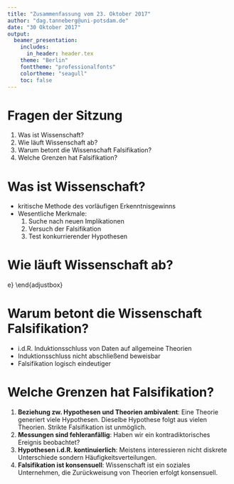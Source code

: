 ```yaml
---
title: "Zusammenfassung vom 23. Oktober 2017"
author: "dag.tanneberg@uni-potsdam.de"
date: "30 Oktober 2017"
output:
  beamer_presentation:
    includes:
      in_header: header.tex
    theme: "Berlin"
    fonttheme: "professionalfonts"
    colortheme: "seagull"
    toc: false
---
```


# Fragen der Sitzung

1. Was ist Wissenschaft?
2. Wie läuft Wissenschaft ab?
3. Warum betont die Wissenschaft Falsifikation?
4. Welche Grenzen hat Falsifikation?

# Was ist Wissenschaft?

- kritische Methode des vorläufigen Erkenntnisgewinns
- Wesentliche Merkmale:
    1. Suche nach neuen Implikationen
    2. Versuch der Falsifikation
    3. Test konkurrierender Hypothesen

# Wie läuft Wissenschaft ab?

\begin{adjustbox}{max totalsize={.9\textwidth}{.9\textheight},center}\begin{tikzpicture}
\def \n {5}
\def \radius {6em}
\def \margin {8} % margin in angles, depends on the radius
\foreach \s in {1,...,\n}
{
  \node [draw, circle, fill = white!75!blue](\s) at ({-360/\n * (\s - 1)}:\radius) {$\s$};
  \draw[<-, >=latex] ({360/\n * (\s - 1)+\margin}:\radius) 
    arc ({360/\n * (\s - 1)+\margin}:{360/\n * (\s)-\margin}:\radius);
}
\node [right = of 2] {
  \begin{tabular}{l}
    \underline{Theorie}\\
    $\bullet$ Widerspruchsfreiheit\\
    $\bullet$ mind. 1 emp. Implikation\\
  \end{tabular}
} ;
\node [left = of 3] {
  \begin{tabular}{l}
    \underline{Hypothese(n)}\\
    $\bullet$ falsifizierbar\\
    $\bullet$ möglichst zahlreich\\
  \end{tabular}
} ;
\node [left = of 4] {
  \begin{tabular}{l}
    \underline{Hypothesentest}\\
    $\bullet$ möglichst vielfältig\\
    $\bullet$ möglichst kritisch\\
  \end{tabular}
} ;
\node [right = of 5] {
  \begin{tabular}{l}
    \underline{Evaluation}\\
    $\bullet$ Theorie zurückweisen?\\
    $\bullet$ Neue Fragestellung?\\
  \end{tabular}
} ;
\node [right = of 1] {
  \begin{tabular}{l}
    \underline{Fragestellung}\\
    $\bullet$ Motivation\
  \end{tabular}
} ;
\end{tikzpicture}
\end{adjustbox}

# Warum betont die Wissenschaft Falsifikation?

- i.d.R. Induktionsschluss von Daten auf allgemeine Theorien
- Induktionsschluss nicht abschließend beweisbar
- Falsifikation logisch eindeutiger

\begin{table}
\centering
\begin{tabular}{*{3}{c}}
\toprule
\textbf{H}ypothese & \textbf{D}aten & \textbf{H} $\implies$ \textbf{D} \\ \midrule
W & W & \color{green!50} W\\
W & F & \color{blue!50} F\\
F & W & \color{green!50} W\\ 
F & F & W\\
\bottomrule
\multicolumn{3}{l}{Legende: {\color{green!50} $\bullet$} Bestätigung {\color{blue!50} $\bullet$} Falsifikation.}
\end{tabular}
\end{table}

# Welche Grenzen hat Falsifikation?

1. **Beziehung zw. Hypothesen und Theorien ambivalent**:
  Eine Theorie generiert viele Hypothesen. Dieselbe
  Hypothese folgt aus vielen Theorien. Strikte Falsifikation
  ist unmöglich.
2. **Messungen sind fehleranfällig**: Haben wir ein
  kontradiktorisches Ereignis beobachtet?
3. **Hypothesen i.d.R. kontinuierlich**: Meistens
      interessieren nicht diskrete Unterschiede sondern
      Häufigkeitsverteilungen.
4. **Falsifikation ist konsensuell**: Wissenschaft ist ein
  soziales Unternehmen, die Zurückweisung von Theorien
  erfolgt konsensuell.
